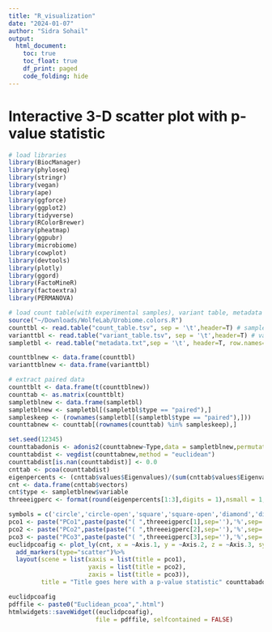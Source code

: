 ```yaml
---
title: "R_visualization"
date: "2024-01-07"
author: "Sidra Sohail"
output:
  html_document:
    toc: true
    toc_float: true
    df_print: paged
    code_folding: hide
---
```


# Interactive 3-D scatter plot with p-value statistic

```r

# load libraries
library(BiocManager)
library(phyloseq)
library(stringr)
library(vegan)
library(ape)
library(ggforce)
library(ggplot2)
library(tidyverse)
library(RColorBrewer)
library(pheatmap)
library(ggpubr)
library(microbiome)
library(cowplot)
library(devtools)
library(plotly)
library(ggord)
library(FactoMineR)
library(factoextra)
library(PERMANOVA)

# load count table(with experimental samples), variant table, metadata table, and count table with all samples included(control + experimental samples)
source("~/Downloads/WolfeLab/Urobiome.colors.R")
counttbl <- read.table("count_table.tsv", sep = '\t',header=T) # samples are rows
varianttbl <- read.table("variant_table.tsv", sep = '\t',header=T) # variants are rows
sampletbl <- read.table("metadata.txt",sep = '\t', header=T, row.names=1)

counttblnew <- data.frame(counttbl)
varianttblnew <- data.frame(varianttbl)

# extract paired data
counttblt <- data.frame(t(counttblnew))
counttab <- as.matrix(counttblt)
sampletblnew <- data.frame(sampletbl)
sampletblnew <- sampletbl[(sampletbl$type == "paired"),]
sampleskeep <- (rownames(sampletbl[(sampletbl$type == "paired"),]))
counttabnew <- counttab[(rownames(counttab) %in% sampleskeep),]

set.seed(12345)
counttabadonis <- adonis2(counttabnew~Type,data = sampletblnew,permutations = 9999)
counttabdist <- vegdist(counttabnew,method = "euclidean")
counttabdist[is.nan(counttabdist)] <- 0.0
cnttab <- pcoa(counttabdist)
eigenpercents <- (cnttab$values$Eigenvalues)/(sum(cnttab$values$Eigenvalues))*100
cnt <- data.frame(cnttab$vectors)
cnt$type <- sampletblnew$variable
threeeigperc <- format(round(eigenpercents[1:3],digits = 1),nsmall = 1,trim = TRUE)

symbols = c('circle','circle-open','square','square-open','diamond','diamond-open','cross')
pco1 <- paste("PCo1",paste(paste("( ",threeeigperc[1],sep=''),'%',sep=''),sep = ' ', " )")
pco2 <- paste("PCo2",paste(paste("( ",threeeigperc[2],sep=''),'%',sep=''),sep = ' ', " )")
pco3 <- paste("PCo3",paste(paste("( ",threeeigperc[3],sep=''),'%',sep=''),sep = ' ', " )")
euclidpcoafig <- plot_ly(cnt, x = ~Axis.1, y = ~Axis.2, z = ~Axis.3, symbol = cnt[,ncol(cnt)],symbols = symbols, text = ~paste('Sample: ', rownames(cnt)))%>%
  add_markers(type="scatter")%>%
  layout(scene = list(xaxis = list(title = pco1),
                      yaxis = list(title = pco2),
                      zaxis = list(title = pco3)),
         title = "Title goes here with a p-value statistic" counttabadonis$Pr(>F))

euclidpcoafig
pdffile <- paste0("Euclidean_pcoa",".html")
htmlwidgets::saveWidget((euclidpcoafig),
                        file = pdffile, selfcontained = FALSE)
```

